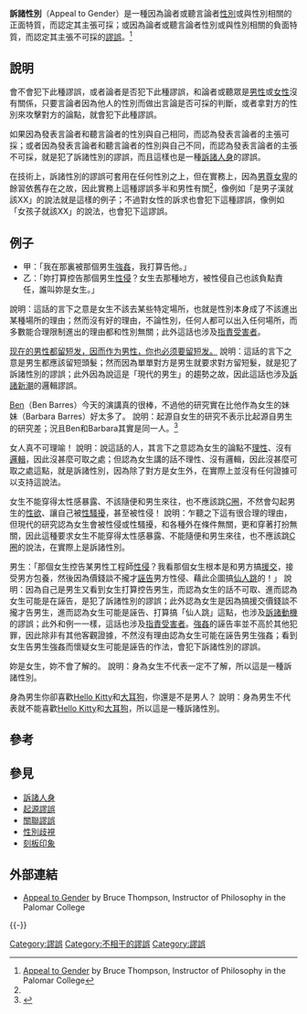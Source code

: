 '''訴諸性別'''（Appeal to Gender）是一種因為論者或聽言論者[[性別|性別]]或與性別相關的正面特質，而認定其主張可採；或因為論者或聽言論者性別或與性別相關的負面特質，而認定其主張不可採的[[謬誤|謬誤]]。<ref name="palomar">[https://www2.palomar.edu/users/bthompson/Appeal%20Gender.html Appeal to Gender] by Bruce Thompson, Instructor of Philosophy in the Palomar College</ref>

==說明==
會不會犯下此種謬誤，或者論者是否犯下此種謬誤，和論者或聽眾是[[男性|男性]]或[[女性|女性]]沒有關係，只要言論者因為他人的性別而做出言論是否可採的判斷，或者拿對方的性別來攻擊對方的論點，就會犯下此種謬誤。

如果因為發表言論者和聽言論者的性別與自己相同，而認為發表言論者的主張可採；或者因為發表言論者和聽言論者的性別與自己不同，而認為發表言論者的主張不可採，就是犯了訴諸性別的謬誤，而且這樣也是一種[[訴諸人身|訴諸人身]]的謬誤。

在技術上，訴諸性別的謬誤可套用在任何性別之上，但在實務上，因為[[男尊女卑|男尊女卑]]的餘習依舊存在之故，因此實務上這種謬誤多半和男性有關<ref name="palomar" />，像例如「是男子漢就該XX」的說法就是這樣的例子；不過對女性的訴求也會犯下這種謬誤，像例如「女孩子就該XX」的說法，也會犯下這謬誤。

==例子==
{{exampleH|例一}}
* 甲：「我在那裏被那個男生[[強姦|強姦]]，我打算告他。」
* 乙：「妳打算控告那個男生[[性侵|性侵]]？女生去那種地方，被性侵自己也該負點責任，誰叫妳是女生。」
{{exampleF}}
說明：這話的言下之意是女生不該去某些特定場所，也就是性別本身成了不該進出某種場所的理由；然而沒有好的理由，不論性別，任何人都可以出入任何場所，而多數能合理限制進出的理由都和性別無關；此外這話也涉及[[指責受害者|指責受害者]]。

{{exampleH|例二}}
[[斷髮令|现在的男性都留短发，因而作为男性，你也必须要留短发。]]
{{exampleF}}
說明：這話的言下之意是男生都應該留短頭髮；然而因為單單對方是男生就要求對方留短髮，就是犯了訴諸性別的謬誤；此外因為說這是「現代的男生」的趨勢之故，因此這話也涉及[[訴諸新潮|訴諸新潮]]的邏輯謬誤。

{{exampleH|例三}}
[[本·巴雷斯|Ben]]（Ben Barres）今天的演講真的很棒，不過他的研究實在比他作為女生的妹妹（Barbara Barres）好太多了。
{{exampleF}}
說明：起源自女生的研究不表示比起源自男生的研究差；況且Ben和Barbara其實是同一人。<ref>{{Cite web |url=http://queerology.net/2018/01/ben_barres/ |title=一位跨性別科學家之死 – 記 Dr. Ben Barres |access-date=2020-09-21 |archive-date=2021-01-24 |archive-url=https://web.archive.org/web/20210124152816/http://queerology.net/2018/01/ben_barres/ |dead-url=no }}</ref>

{{exampleH|例四}}
女人真不可理喻！
{{exampleF}}
說明：說這話的人，其言下之意認為女生的論點不[[理性|理性]]、沒有[[邏輯|邏輯]]，因此沒甚麼可取之處；但認為女生講的話不理性、沒有邏輯，因此沒甚麼可取之處這點，就是訴諸性別，因為除了對方是女生外，在實際上並沒有任何證據可以支持這說法。

{{exampleH|例五}}
女生不能穿得太性感暴露、不該隨便和男生來往，也不應該跳[[Cosplay|C圈]]，不然會勾起男生的[[性欲|性欲]]、讓自己被[[性騷擾|性騷擾]]，甚至被性侵！
{{exampleF}}
說明：乍聽之下這有很合理的理由，但現代的研究認為女生會被性侵或性騷擾，和各種外在條件無關，更和穿著打扮無關，因此這種要求女生不能穿得太性感暴露、不能隨便和男生來往，也不應該跳[[Cosplay|C圈]]的說法，在實際上是訴諸性別。

{{exampleH|例六}}
男生：「那個女生控告某男性工程師[[性侵|性侵]]？我看那個女生根本是和男方搞[[援交|援交]]，接受男方包養，然後因為價錢談不攏才[[誣告|誣告]]男方性侵、藉此企圖搞[[仙人跳|仙人跳]]的！」
{{exampleF}}
說明：因為自己是男生又看到女生打算控告男生，而認為女生的話不可取、進而認為女生可能是在誣告，是犯了訴諸性別的謬誤；此外認為女生是因為搞援交價錢談不攏才告男生，進而認為女生可能是誣告、打算搞「仙人跳」這點，也涉及[[訴諸動機|訴諸動機]]的謬誤；此外和例一一樣，這話也涉及[[指責受害者|指責受害者]]。[[強姦|強姦]]的誣告率並不高於其他犯罪，因此除非有其他客觀證據，不然沒有理由認為女生可能在誣告男生強姦；看到女生告男生強姦而懷疑女生可能是誣告的作法，會犯下訴諸性別的謬誤。

{{exampleH|例七}}
妳是女生，妳不會了解的。
{{exampleF}}
說明：身為女生不代表一定不了解，所以這是一種訴諸性別。

{{exampleH|例八}}
身為男生你卻喜歡[[Hello_Kitty|Hello Kitty]]和[[大耳狗|大耳狗]]，你還是不是男人？
{{exampleF}}
說明：身為男生不代表就不能喜歡[[Hello_Kitty|Hello Kitty]]和[[大耳狗|大耳狗]]，所以這是一種訴諸性別。

== 參考 ==
<references />

== 參見 ==
* [[訴諸人身|訴諸人身]]
* [[起源謬誤|起源謬誤]]
* [[關聯謬誤|關聯謬誤]]
* [[性別歧視|性別歧視]]
* [[刻板印象|刻板印象]]

== 外部連結 ==
*[https://www2.palomar.edu/users/bthompson/Appeal%20Gender.html Appeal to Gender] by Bruce Thompson, Instructor of Philosophy in the Palomar College

{{-}}
{{批判性思考}}

[[Category:謬誤|Category:謬誤]]
[[Category:不相干的謬誤|Category:不相干的謬誤]]
[[Category:謬誤|Category:謬誤]]